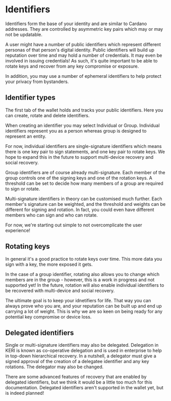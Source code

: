 

# Identifiers

Identifiers form the base of your identity and are similar to Cardano addresses.
They are controlled by asymmetric key pairs which may or may not be updatable.

A user might have a number of public identifiers which represent different personas of that person's digital identity.
Public identifiers will build up reputation over time and may hold a number of credentials.
It may even be involved in issuing credentials!
As such, it's quite important to be able to rotate keys and recover from any key compromise or exposure.

In addition, you may use a number of ephemeral identifiers to help protect your privacy from bystanders.

## Identifier types

The first tab of the wallet holds and tracks your public identifiers.
Here you can create, rotate and delete identifiers.

When creating an identifier you may select Individual or Group.
Individual identifiers represent you as a person whereas group is designed to represent an entity.

For now, individual identifiers are single-signature identifiers which means there is one key pair to sign statements, and one key pair to rotate keys.
We hope to expand this in the future to support multi-device recovery and social recovery.

Group identifiers are of course already multi-signature.
Each member of the group controls one of the signing keys and one of the rotation keys.
A threshold can be set to decide how many members of a group are required to sign or rotate.

<Callout type="info">
  Multi-signature identifiers in theory can be customised much further.
  Each member's signature can be weighted, and the threshold and weights can be different for signing and rotation.
  In fact, you could even have different members who can sign and who can rotate.

  For now, we're starting out simple to not overcomplicate the user experience!
</Callout>

## Rotating keys

In general it's a good practice to rotate keys over time.
This more data you sign with a key, the more exposed it gets.

In the case of a group identifier, rotating also allows you to change which members are in the group - however, this is a work in progress and not supported yet!
In the future, rotation will also enable individual identifiers to be recovered with multi-device and social recovery.

The ultimate goal is to keep your idnetifiers for life.
That way you can always prove who you are, and your reputation can be built up and end up carrying a lot of weight.
This is why we are so keen on being ready for any potential key compromise or device loss.

## Delegated identifiers

Single or multi-signature identifiers may also be delegated.
Delegation in KERI is known as co-operative delegation and is used in enterprise to help in top-down hierarchical recovery.
In a nutshell, a delegator must give a signed approval of the creation of a delegatee identifier and any key rotations.
The delegator may also be changed.

There are some advanced features of recovery that are enabled by delegated identifiers, but we think it would be a little too much for this documentation.
Delegated identifiers aren't supported in the wallet yet, but is indeed planned!
